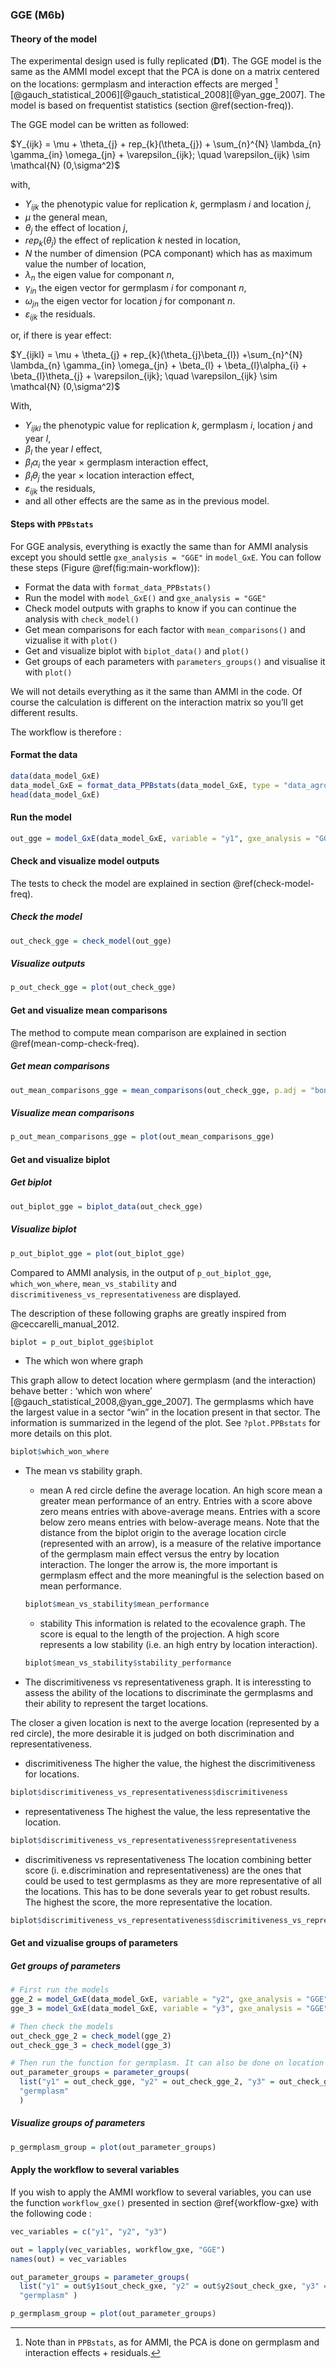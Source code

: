### GGE (**M6b**) {#gge}

#### Theory of the model
The experimental design used is fully replicated (**D1**).
The GGE model is the same as the AMMI model except that the PCA is done on a matrix centered on the locations: germplasm and interaction effects are merged ^[Note than in `PPBstats`, as for AMMI, the PCA is done on germplasm and interaction effects + residuals.] [@gauch_statistical_2006][@gauch_statistical_2008][@yan_gge_2007]. 
The model is based on frequentist statistics (section \@ref(section-freq)).

The GGE model can be written as followed:

$Y_{ijk} = \mu + \theta_{j} + rep_{k}(\theta_{j}) + \sum_{n}^{N} \lambda_{n} \gamma_{in} \omega_{jn} + \varepsilon_{ijk}; \quad \varepsilon_{ijk} \sim \mathcal{N} (0,\sigma^2)$

with,

- $Y_{ijk}$ the phenotypic value for replication $k$, germplasm $i$ and location $j$,
- $\mu$ the general mean,
- $\theta_{j}$ the effect of location $j$,
- $rep_{k}(\theta_{j})$ the effect of replication $k$ nested in location,
- $N$ the number of dimension (PCA componant) which has as maximum value the number of location,
- $\lambda_{n}$ the eigen value for componant $n$,
- $\gamma_{in}$ the eigen vector for germplasm $i$ for componant $n$,
- $\omega_{jn}$ the eigen vector for  location $j$  for componant $n$.
- $\varepsilon_{ijk}$ the residuals.

or, if there is year effect:

$Y_{ijkl} = \mu + \theta_{j} + rep_{k}(\theta_{j}\beta_{l}) +\sum_{n}^{N} \lambda_{n} \gamma_{in} \omega_{jn} +  \beta_{l} + \beta_{l}\alpha_{i} + \beta_{l}\theta_{j} +  \varepsilon_{ijk}; \quad \varepsilon_{ijk} \sim \mathcal{N} (0,\sigma^2)$

With,

- $Y_{ijkl}$ the phenotypic value for replication $k$, germplasm $i$, location $j$ and year $l$,
- $\beta_{l}$ the year $l$ effect,
- $\beta_{l}\alpha_{i}$ the year $\times$ germplasm interaction effect,
- $\beta_{l}\theta_{j}$ the year $\times$ location interaction effect,
- $\varepsilon_{ijk}$ the residuals,
- and all other effects are the same as in the previous model.


#### Steps with `PPBstats`

For GGE analysis, everything is exactly the same than for AMMI analysis except you should settle `gxe_analysis = "GGE"` in `model_GxE`.
You can follow these steps (Figure \@ref(fig:main-workflow)):

- Format the data with `format_data_PPBstats()`
- Run the model with `model_GxE()` and `gxe_analysis = "GGE"`
- Check model outputs with graphs to know if you can continue the analysis with `check_model()`
- Get mean comparisons for each factor with `mean_comparisons()` and vizualise it with `plot()`
- Get and visualize biplot with `biplot_data()` and `plot()` 
- Get groups of each parameters with `parameters_groups()` and visualise it with `plot()`

We will not details everything as it the same than AMMI in the code.
Of course the calculation is different on the interaction matrix so you'll get different results.

The workflow is therefore :

#### Format the data

```r
data(data_model_GxE)
data_model_GxE = format_data_PPBstats(data_model_GxE, type = "data_agro")
head(data_model_GxE)
```

#### Run the model
```r
out_gge = model_GxE(data_model_GxE, variable = "y1", gxe_analysis = "GGE")
```

#### Check and visualize model outputs

The tests to check the model are explained in section \@ref(check-model-freq).

##### Check the model
```r
out_check_gge = check_model(out_gge)
```

##### Visualize outputs
```r
p_out_check_gge = plot(out_check_gge)
```

#### Get and visualize mean comparisons

The method to compute mean comparison are explained in section \@ref(mean-comp-check-freq).

##### Get mean comparisons
```r
out_mean_comparisons_gge = mean_comparisons(out_check_gge, p.adj = "bonferroni")
```

##### Visualize mean comparisons
```r
p_out_mean_comparisons_gge = plot(out_mean_comparisons_gge)
```

#### Get and visualize biplot

##### Get biplot
```r
out_biplot_gge = biplot_data(out_check_gge)
```

##### Visualize biplot
```r
p_out_biplot_gge = plot(out_biplot_gge)
```

Compared to AMMI analysis, in the output of `p_out_biplot_gge`, 
`which_won_where`,
`mean_vs_stability` and 
`discrimitiveness_vs_representativeness`
are displayed.

The description of these following graphs are greatly inspired from @ceccarelli_manual_2012.

```r
biplot = p_out_biplot_gge$biplot
```

- The which won where graph

This graph allow to detect location where germplasm (and the interaction) behave better : 'which won where' [@gauch_statistical_2008,@yan_gge_2007].
The germplasms which have the largest value in a sector "win" in the location present in that sector.
The information is summarized in the legend of the plot.
See `?plot.PPBstats` for more details on this plot.

```r
biplot$which_won_where
```

- The mean vs stability graph.

    - mean
    A red circle define the average location.
    An high score mean a greater mean performance of an entry.
    Entries with a score above zero means entries with above-average means.
    Entries with a score below zero means entries with below-average means.
    Note that the distance from the biplot origin to the average location circle (represented with an arrow), is a measure of the relative importance of the germplasm main effect versus the entry by location interaction.
    The longer the arrow is, the more important is germplasm effect and the more meaningful is the selection based on mean performance. 
    ```r
    biplot$mean_vs_stability$mean_performance
    ```

    - stability
    This information is related to the ecovalence graph.
    The score is equal to the length of the projection.
    A high score represents a low stability (i.e. an high entry by location interaction).
    ```r
    biplot$mean_vs_stability$stability_performance
    ```

- The discrimitiveness vs representativeness graph. 
It is interessting to assess the ability of the locations to discriminate the germplasms and their ability to represent the target locations. 

The closer a given location is next to the averge location (represented by a red circle), the more desirable it is judged on both discrimination and representativeness.

- discrimitiveness
The higher the value, the highest the discrimitiveness for locations.

```r
biplot$discrimitiveness_vs_representativeness$discrimitiveness
```

- representativeness
The highest the value, the less representative the location.

```r
biplot$discrimitiveness_vs_representativeness$representativeness
```

- discrimitiveness vs representativeness
The location combining better score (i. e.discrimination and representativeness) are the ones that could be used to test germplasms as they are more representative of all the locations.
This has to be done severals year to get robust results.
The highest the score, the more representative the location.

```r
biplot$discrimitiveness_vs_representativeness$discrimitiveness_vs_representativeness
```


#### Get and vizualise groups of parameters

##### Get groups of parameters

```r
# First run the models
gge_2 = model_GxE(data_model_GxE, variable = "y2", gxe_analysis = "GGE")
gge_3 = model_GxE(data_model_GxE, variable = "y3", gxe_analysis = "GGE")

# Then check the models
out_check_gge_2 = check_model(gge_2)
out_check_gge_3 = check_model(gge_3)

# Then run the function for germplasm. It can also be done on location or intra germplasm variance
out_parameter_groups = parameter_groups(
  list("y1" = out_check_gge, "y2" = out_check_gge_2, "y3" = out_check_gge_3), 
  "germplasm"
  )
```

##### Visualize groups of parameters
```r
p_germplasm_group = plot(out_parameter_groups)
```


#### Apply the workflow to several variables

If you wish to apply the AMMI workflow to several variables, you can use the function `workflow_gxe()` presented in section \@ref{workflow-gxe} with the following code :

```r
vec_variables = c("y1", "y2", "y3")

out = lapply(vec_variables, workflow_gxe, "GGE")
names(out) = vec_variables

out_parameter_groups = parameter_groups(
  list("y1" = out$y1$out_check_gxe, "y2" = out$y2$out_check_gxe, "y3" = out$y3$out_check_gxe), 
  "germplasm" )

p_germplasm_group = plot(out_parameter_groups)

```

